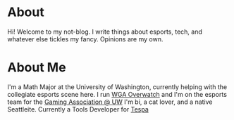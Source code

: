 
<Navbar/>

# About

Hi! Welcome to my not-blog. I write things about esports, tech, and whatever else tickles
my fancy. Opinions are my own. 

# About Me

I'm a Math Major at the University of Washington, currently helping with the collegiate
esports scene here. I run [WGA Overwatch](https://discord.gg/m4rTxEQ) and I'm on the 
esports team for the [Gaming Association @ UW](https://discord.gg/z5pWGrr) I'm bi, a cat
lover, and a native Seattleite. Currently a Tools Developer for [Tespa](https://tespa.org/)